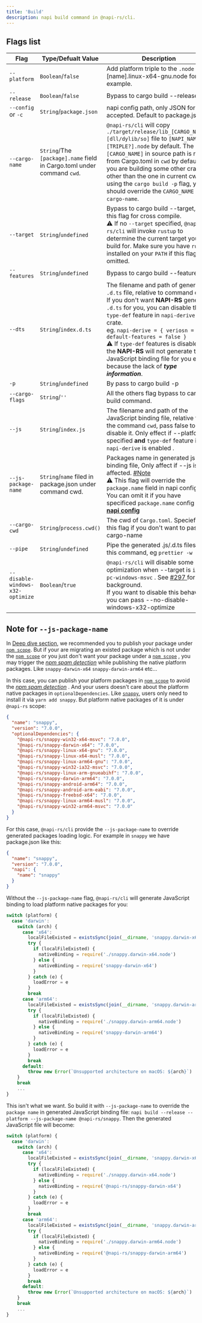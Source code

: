 ```yaml
---
title: 'Build'
description: napi build command in @napi-rs/cli.
---
```



## Flags list

| Flag                             | Type/Defualt Value                                                                  | Description                                                                                                                                                                                                                                                                                                                                                                                                                                                          |
| -------------------------------- | ----------------------------------------------------------------------------------- | -------------------------------------------------------------------------------------------------------------------------------------------------------------------------------------------------------------------------------------------------------------------------------------------------------------------------------------------------------------------------------------------------------------------------------------------------------------------- |
| `--platform`                     | `Boolean`/`false`                                                                   | Add platform triple to the `.node` file. <Green>[name].linux-x64-gnu.node</Green> for example.                                                                                                                                                                                                                                                                                                                                                                       |
| `--release`                      | `Boolean`/`false`                                                                   | Bypass to <Green>cargo build --release</Green>                                                                                                                                                                                                                                                                                                                                                                                                                       |
| `--config` or `-c`               | `String`/`package.json`                                                             | napi config path, only JSON format accepted. Default to <Green>package.json</Green>                                                                                                                                                                                                                                                                                                                                                                                  |
| `--cargo-name`                   | `String`/The `[package].name` field in <Rust>Cargo.toml</Rust> under command `cwd`. | `@napi-rs/cli` will copy `./target/release/lib_[CARGO_NAME].[dll/dylib/so]` file to `[NAPI_NAME].[TRIPLE?].node` by default. The `[CARGO_NAME]` in source path is read from <Rust>Cargo.toml</Rust> in `cwd` by default. If you are building some other crate other than the one in current cwd using the `cargo build -p` flag, you should override the `CARGO_NAME` by `--cargo-name`.                                                                             |
| `--target`                       | `String`/`undefined`                                                                | Bypass to <Green>cargo build --target</Green>, use this flag for cross compile.<br /><Warning>⚠️ If no `--target` specified, `@napi-rs/cli` will invoke `rustup` to determine the current target you build for. Make sure you have `rustup` installed on your `PATH` if this flag is omitted.</Warning>                                                                                                                                                              |
| `--features`                     | `String`/`undefined`                                                                | Bypass to <Green>cargo build --features</Green>                                                                                                                                                                                                                                                                                                                                                                                                                      |
| `--dts`                          | `String`/`index.d.ts`                                                               | The filename and path of generated `.d.ts` file, relative to command cwd. <br />If you don't want **NAPI-RS** generate `.d.ts` for you, you can disable the `type-def` feature in `napi-derive` crate. <br />eg. `napi-derive = { veriosn = "2", default-features = false }`<br /><Warning>⚠️ If `type-def` features is disabled, the **NAPI-RS** will not generate the JavaScript binding file for you either because the lack of **_type information_**</Warning>. |
| `-p`                             | `String`/`undefined`                                                                | By pass to <Green>cargo build -p</Green>                                                                                                                                                                                                                                                                                                                                                                                                                             |
| `--cargo-flags`                  | `String`/`''`                                                                       | All the others flag bypass to <Green>cargo build</Green> command.                                                                                                                                                                                                                                                                                                                                                                                                    |
| `--js`                           | `String`/`index.js`                                                                 | The filename and path of the JavaScript binding file, relative to the command `cwd`, pass <Warning>false</Warning> to disable it. Only effect if <Green>--platform</Green> is specified **and** `type-def` feature in `napi-derive` is enabled .                                                                                                                                                                                                                     |
| `--js-package-name`              | `String`/`name` filed in <Green>package.json</Green> under command cwd.             | Packages name in generated js binding file, Only affect if <Green>--js</Green> is affected. [#Note](#note-for---js-package-name)<br /><Warning>⚠️ This flag will override the `package.name` field in napi config</Warning><br />You can omit it if you have specificed `package.name` config of [**napi config**](./napi-config)                                                                                                                                    |
| `--cargo-cwd`                    | `String`/`process.cwd()`                                                            | The cwd of `Cargo.toml`. Speciefied this flag if you don't want to pass <Green>--cargo-name</Green>                                                                                                                                                                                                                                                                                                                                                                  |
| `--pipe`                         | `String`/`undefined`                                                                | Pipe the generated <Green>.js/.d.ts</Green> files to this command, eg <Green>`prettier -w`</Green>                                                                                                                                                                                                                                                                                                                                                                   |
| `--disable-windows-x32-optimize` | `Boolean`/`true`                                                                    | `@napi-rs/cli` will disable some optimization when <Green>--target</Green> is `i686-pc-windows-msvc` . See [#297 ](https://github.com/napi-rs/napi-rs/issues/297) for background.<br /> If you want to disable this behavior, you can pass <Green>--no-disable-windows-x32-optimize</Green>                                                                                                                                                                          |

## Note for `--js-package-name`

In [Deep dive section](../introduction/getting-started#deep-dive), we recommended you to publish your package under [`npm scope`](https://docs.npmjs.com/creating-and-publishing-scoped-public-packages/). But if your are migrating an existed package which is not under the [`npm scope`](https://docs.npmjs.com/creating-and-publishing-scoped-public-packages/) or you just don't want your package under a [`npm scope`](https://docs.npmjs.com/creating-and-publishing-scoped-public-packages/) , you may trigger the [_npm spam detection_](https://stackoverflow.com/questions/48668389/npm-publish-failed-with-package-name-triggered-spam-detection/54135900#54135900) while publishing the native platform packages. Like `snappy-darwin-x64` `snappy-darwin-arm64` etc...

In this case, you can publish your platform packages in [`npm scope`](https://docs.npmjs.com/creating-and-publishing-scoped-public-packages/) to avoid the [_npm spam detection_](https://stackoverflow.com/questions/48668389/npm-publish-failed-with-package-name-triggered-spam-detection/54135900#54135900) . And your users doesn't care about the platform native packages in `optionalDependencies`. Like [`snappy`](https://github.com/Brooooooklyn/snappy/), users only need to install it via `yarn add snappy`. But platform native packages of it is under `@napi-rs` scope:

```json
{
  "name": "snappy",
  "version": "7.0.0",
  "optionalDependencies": {
    "@napi-rs/snappy-win32-x64-msvc": "7.0.0",
    "@napi-rs/snappy-darwin-x64": "7.0.0",
    "@napi-rs/snappy-linux-x64-gnu": "7.0.0",
    "@napi-rs/snappy-linux-x64-musl": "7.0.0",
    "@napi-rs/snappy-linux-arm64-gnu": "7.0.0",
    "@napi-rs/snappy-win32-ia32-msvc": "7.0.0",
    "@napi-rs/snappy-linux-arm-gnueabihf": "7.0.0",
    "@napi-rs/snappy-darwin-arm64": "7.0.0",
    "@napi-rs/snappy-android-arm64": "7.0.0",
    "@napi-rs/snappy-android-arm-eabi": "7.0.0",
    "@napi-rs/snappy-freebsd-x64": "7.0.0",
    "@napi-rs/snappy-linux-arm64-musl": "7.0.0",
    "@napi-rs/snappy-win32-arm64-msvc": "7.0.0"
  }
}
```

For this case, `@napi-rs/cli` provide the `--js-package-name` to override generated packages loading logic. For example in `snappy` we have <Green>package.json</Green> like this:

```json
{
  "name": "snappy",
  "version": "7.0.0",
  "napi": {
    "name": "snappy"
  }
}
```

Without the `--js-package-name` flag, `@napi-rs/cli` will generate JavaScript binding to load platform native packages for you:

```js {10,22} title=index.js
switch (platform) {
  case 'darwin':
    switch (arch) {
      case 'x64':
        localFileExisted = existsSync(join(__dirname, 'snappy.darwin-x64.node'))
        try {
          if (localFileExisted) {
            nativeBinding = require('./snappy.darwin-x64.node')
          } else {
            nativeBinding = require('snappy-darwin-x64')
          }
        } catch (e) {
          loadError = e
        }
        break
      case 'arm64':
        localFileExisted = existsSync(join(__dirname, 'snappy.darwin-arm64.node'))
        try {
          if (localFileExisted) {
            nativeBinding = require('./snappy.darwin-arm64.node')
          } else {
            nativeBinding = require('snappy-darwin-arm64')
          }
        } catch (e) {
          loadError = e
        }
        break
      default:
        throw new Error(`Unsupported architecture on macOS: ${arch}`)
    }
    break
    ...
}
```

This isn't what we want. So build it with `--js-package-name` to override the `package name` in generated JavaScript binding file: `napi build --release --platform --js-package-name @napi-rs/snappy`. Then the generated JavaScript file will become:

```js {10,22} title=index.js
switch (platform) {
  case 'darwin':
    switch (arch) {
      case 'x64':
        localFileExisted = existsSync(join(__dirname, 'snappy.darwin-x64.node'))
        try {
          if (localFileExisted) {
            nativeBinding = require('./snappy.darwin-x64.node')
          } else {
            nativeBinding = require('@napi-rs/snappy-darwin-x64')
          }
        } catch (e) {
          loadError = e
        }
        break
      case 'arm64':
        localFileExisted = existsSync(join(__dirname, 'snappy.darwin-arm64.node'))
        try {
          if (localFileExisted) {
            nativeBinding = require('./snappy.darwin-arm64.node')
          } else {
            nativeBinding = require('@napi-rs/snappy-darwin-arm64')
          }
        } catch (e) {
          loadError = e
        }
        break
      default:
        throw new Error(`Unsupported architecture on macOS: ${arch}`)
    }
    break
    ...
}
```
